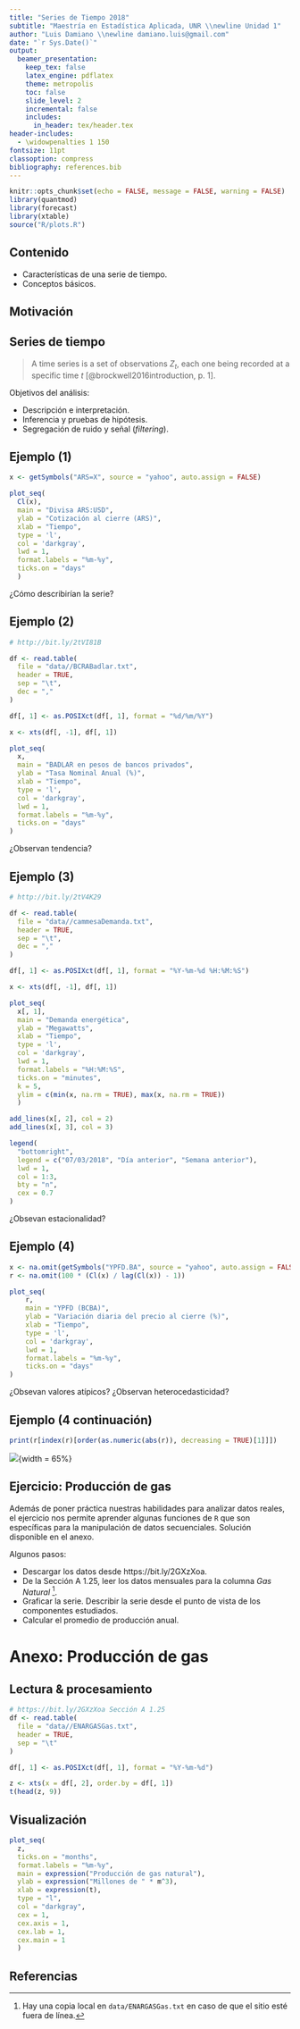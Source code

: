 ```yaml
---
title: "Series de Tiempo 2018"
subtitle: "Maestría en Estadística Aplicada, UNR \\newline Unidad 1"
author: "Luis Damiano \\newline damiano.luis@gmail.com"
date: "`r Sys.Date()`"
output:
  beamer_presentation:
    keep_tex: false
    latex_engine: pdflatex
    theme: metropolis
    toc: false
    slide_level: 2
    incremental: false
    includes:
      in_header: tex/header.tex
header-includes:
  - \widowpenalties 1 150
fontsize: 11pt
classoption: compress
bibliography: references.bib
---
```


```r
knitr::opts_chunk$set(echo = FALSE, message = FALSE, warning = FALSE)
library(quantmod)
library(forecast)
library(xtable)
source("R/plots.R")
```

## Contenido

* Características de una serie de tiempo.
* Conceptos básicos.

## Motivación

\vfill \tiny \metroset{block=fill}
\begin{exampleblock}{\small Discusión en clases}
  ¿Qué entienden por series de tiempo? ¿Pueden nombrar ejemplos?
\end{exampleblock}

## Series de tiempo

> A time series is a set of observations $Z_t$, each one being recorded at a specific time $t$ [@brockwell2016introduction, p. 1].

Objetivos del análisis:

* Descripción e interpretación.
* Inferencia y pruebas de hipótesis.
* Segregación de ruido y señal (*filtering*).

## Ejemplo (1)

\centering

```r
x <- getSymbols("ARS=X", source = "yahoo", auto.assign = FALSE)

plot_seq(
  Cl(x),
  main = "Divisa ARS:USD",
  ylab = "Cotización al cierre (ARS)",
  xlab = "Tiempo",
  type = 'l', 
  col = 'darkgray', 
  lwd = 1, 
  format.labels = "%m-%y",
  ticks.on = "days"
  )
```

¿Cómo describirían la serie?

## Ejemplo (2)

\centering

```r
# http://bit.ly/2tVI81B

df <- read.table(
  file = "data//BCRABadlar.txt", 
  header = TRUE,
  sep = "\t", 
  dec = ","
)

df[, 1] <- as.POSIXct(df[, 1], format = "%d/%m/%Y")

x <- xts(df[, -1], df[, 1])

plot_seq(
  x,
  main = "BADLAR en pesos de bancos privados",
  ylab = "Tasa Nominal Anual (%)", 
  xlab = "Tiempo",
  type = 'l', 
  col = 'darkgray', 
  lwd = 1, 
  format.labels = "%m-%y",
  ticks.on = "days"
)
```

¿Observan tendencia?

## Ejemplo (3)

\centering

```r
# http://bit.ly/2tV4K29

df <- read.table(
  file = "data//cammesaDemanda.txt", 
  header = TRUE,
  sep = "\t", 
  dec = ","
)

df[, 1] <- as.POSIXct(df[, 1], format = "%Y-%m-%d %H:%M:%S")

x <- xts(df[, -1], df[, 1])

plot_seq(
  x[, 1],
  main = "Demanda energética",
  ylab = "Megawatts", 
  xlab = "Tiempo",
  type = 'l',
  col = 'darkgray', 
  lwd = 1, 
  format.labels = "%H:%M:%S",
  ticks.on = "minutes",
  k = 5,
  ylim = c(min(x, na.rm = TRUE), max(x, na.rm = TRUE))
  )

add_lines(x[, 2], col = 2)
add_lines(x[, 3], col = 3)

legend(
  "bottomright",
  legend = c("07/03/2018", "Día anterior", "Semana anterior"),
  lwd = 1,
  col = 1:3,
  bty = "n",
  cex = 0.7
)
```

¿Obsevan estacionalidad?

## Ejemplo (4)

\centering

```r
x <- na.omit(getSymbols("YPFD.BA", source = "yahoo", auto.assign = FALSE))
r <- na.omit(100 * (Cl(x) / lag(Cl(x)) - 1))

plot_seq(
    r,
    main = "YPFD (BCBA)",
    ylab = "Variación diaria del precio al cierre (%)", 
    xlab = "Tiempo",
    type = 'l', 
    col = 'darkgray', 
    lwd = 1, 
    format.labels = "%m-%y",
    ticks.on = "days"
)
```

¿Obsevan valores atípicos? ¿Observan heterocedasticidad?

## Ejemplo (4 continuación)

\centering

\tiny

```r
print(r[index(r)[order(as.numeric(abs(r)), decreasing = TRUE)[1]]])
```

![](img/YPF20120418.PNG){width = 65%}

## Ejercicio: Producción de gas

\tiny \metroset{block=fill}
\begin{block}{\small Ejercicio en clases}
Describir la serie de tiempo de ejemplo.
\end{block}

\vfill

Además de poner práctica nuestras habilidades para analizar datos reales, el ejercicio nos permite aprender algunas funciones de `R` que son específicas para la manipulación de datos secuenciales. Solución disponible en el anexo.

Algunos pasos:

* Descargar los datos desde https://bit.ly/2GXzXoa.
* De la Sección A 1.25, leer los datos mensuales para la columna *Gas Natural* ^[Hay una copia local en `data/ENARGASGas.txt` en caso de que el sitio esté fuera de línea.].
* Graficar la serie. Describir la serie desde el punto de vista de los componentes estudiados.
* Calcular el promedio de producción anual.

# Anexo: Producción de gas

## Lectura & procesamiento

\centering

\tiny

```r
# https://bit.ly/2GXzXoa Sección A 1.25
df <- read.table(
  file = "data//ENARGASGas.txt", 
  header = TRUE,
  sep = "\t"
)

df[, 1] <- as.POSIXct(df[, 1], format = "%Y-%m-%d")

z <- xts(x = df[, 2], order.by = df[, 1])
t(head(z, 9))
```

## Visualización

\centering

\tiny

```r
plot_seq(
  z,
  ticks.on = "months",
  format.labels = "%m-%y",
  main = expression("Producción de gas natural"), 
  ylab = expression("Millones de " * m^3),
  xlab = expression(t), 
  type = "l",
  col = "darkgray",
  cex = 1,
  cex.axis = 1,
  cex.lab = 1,
  cex.main = 1
  )
```

## Referencias

\tiny

